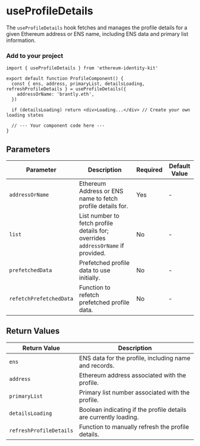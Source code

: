 
# useProfileDetails

The `useProfileDetails` hook fetches and manages the profile details for a given Ethereum address or ENS name, including ENS data and primary list information.

### Add to your project

```tsx copy
import { useProfileDetails } from 'ethereum-identity-kit'

export default function ProfileComponent() {
  const { ens, address, primaryList, detailsLoading, refreshProfileDetails } = useProfileDetails({
    addressOrName: 'brantly.eth',
  })

  if (detailsLoading) return <div>Loading...</div> // Create your own loading states

  // --- Your component code here ---
}
```

## Parameters

| Parameter               | Description                                                                      | Required | Default Value |
| ----------------------- | -------------------------------------------------------------------------------- | -------- | ------------- |
| `addressOrName`         | Ethereum Address or ENS name to fetch profile details for.                       | Yes      | -             |
| `list`                  | List number to fetch profile details for; overrides `addressOrName` if provided. | No       | -             |
| `prefetchedData`        | Prefetched profile data to use initially.                                        | No       | -             |
| `refetchPrefetchedData` | Function to refetch prefetched profile data.                                     | No       | -             |

## Return Values

| Return Value            | Description                                                      |
| ----------------------- | ---------------------------------------------------------------- |
| `ens`                   | ENS data for the profile, including name and records.            |
| `address`               | Ethereum address associated with the profile.                    |
| `primaryList`           | Primary list number associated with the profile.                 |
| `detailsLoading`        | Boolean indicating if the profile details are currently loading. |
| `refreshProfileDetails` | Function to manually refresh the profile details.                |
